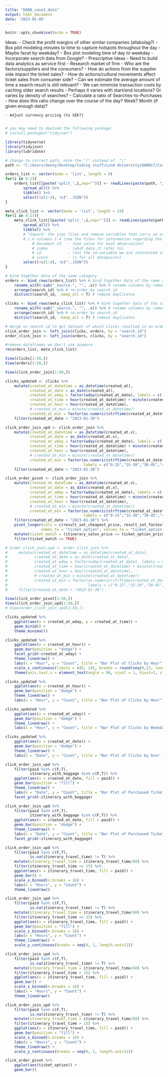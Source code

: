 ---
title: "DABN_case2_data"
output: html_document
date: '2023-02-06'
---


```{r}
knitr::opts_chunk$set(echo = TRUE)
```

Ideas:
    - Check the profit margins of other similar companies (allabolag?)
    - Box plot modeling minutes to time to capture hotspots throughout the day
        - Maybe facet by weekday?
    - Box plot modeling time of day to weekday
    - Incorporate search data from Google?
    - Prescriptive Ideas
        - Need to build data analytics as service first
    - Research market of firm
        - Who are the factors/suppliers and the consumers?
            - How do actions from the supplier side impact the ticket sales?
            - How do actions/cultural movements affect ticket sales from consumer side?
    - Can we estimate the average amount of time a search result is still relevant?
        - We can minimize transaction costs by caching older search results
        - Perhaps it varies with start/end locations? Or varies by density of searches?
    - Calculate a ratio of Searches-to-Purchases
        - How does this ratio change over the course of the day? Week? Month (if given enough data)?
        
    - Adjust currency pricing (to SEK?)
     
    

```{r}
# you may need to dowload the following package:
# install.packages("tidyjson")

library(tidyverse)
library(tidyjson)
library(lubridate)

# change to correct path, note the "/" instead of  "\"
path <- "C:/Users/danny/Desktop/Coding stuff/Lund University/DABN17/Case2"

orders_list <- vector(mode = 'list', length = 0)
for(i in 0:2){
    orders_list[[paste('split_',i,sep="")]] <- readLines(paste(path, "/aob_data/aob_data/orders.split-",i,".json", sep="")) %>% #ADJUST n BEFORE RUNNING
        spread_all() %>% 
        tibble() %>% 
        select(!c(1:4), !c("..JSON"))
}

meta_click_list <- vector(mode = 'list', length = 24)
for(i in 0:23){
    meta_click_list[[paste('split_',i,sep="")]] <- readLines(paste(path, "/aob_data/aob_data/meta_clicks.split-",i,".json", sep="")) %>% #ADJUST n BEFORE RUNNING
        spread_all() %>% 
        tibble() %>% 
        # "Unpack" the json files and remove variables that carry no useful information to us, 
        # i.e columns 1-4 (see the files for information regarding the variables):
            # document id   - (one value for each observation)
            # index         - (what data it refer to)
            # id            - (not the id-variable we are interested in)
            # score         - (1 for all datapoints)
        select(!c(1:4), !c("..JSON"))
}

# bind together data of the same category
orders <- bind_rows(orders_list) %>% # bind together data of the same category
    rename_with(~sub("_source.", "", .x)) %>% # rename columns by removing leading "_source."
    arrange(search_id) %>% # re-order by search_id
    distinct(search_id, .keep_all = T) # remove duplicates

clicks <- bind_rows(meta_click_list) %>% # bind together data of the same category
    rename_with(~sub("_source.", "", .x)) %>% # rename columns by removing leading "_source."
    arrange(search_id) %>% # re-order by search_id
    distinct(search_id, .keep_all = T) # remove duplicates

# merge on search id to get dataset of which clicks resulted in an order
click_order_join <- left_join(clicks, orders, by = "search_id")
order_click_join <- left_join(orders, clicks, by = "search_id")

#remove dataframes we don't use anymore
rm(orders_list, meta_click_list)
```

```{r}
View(clicks[1:50,])
View(orders[1:50,])

View(click_order_join[1:50,])
```

```{r}
clicks_updated <- clicks %>% 
    mutate(created_at_datetime = as_datetime(created_at),
           created_at_date = as_date(created_at),
           created_at_wday = factor(wday(created_at_date), labels = c('S', 'M', 'T', 'W', 'Th', 'F', 'Sa')),
           created_at_time = hour(created_at_datetime) + minute(created_at_datetime)/60,
           created_at_hour = hour(created_at_datetime),
           # created_at_min = minute(created_at_datetime))
           created_at_min = factor(as.numeric(strftime(created_at_datetime, format="%M")) %/% 15, labels = c("0-15","15-30","30-45","45-60"))) %>% 
    filter(created_at_date < "2023-01-30")

click_order_join_upd <- click_order_join %>% 
    mutate(created_at_datetime = as_datetime(created_at.x),
           created_at_date = as_date(created_at.x),
           created_at_wday = factor(wday(created_at_date), labels = c('S', 'M', 'T', 'W', 'Th', 'F', 'Sa')),
           created_at_time = hour(created_at_datetime) + minute(created_at_datetime)/60,
           created_at_hour = hour(created_at_datetime),
           # created_at_min = minute(created_at_datetime))
           created_at_min = factor(as.numeric(strftime(created_at_datetime, format="%M")) %/% 15, 
                                   labels = c("0-15","15-30","30-45","45-60"))) %>% 
    filter(created_at_date < "2023-01-30")

click_order_pivot <- click_order_join %>% 
    mutate(created_at_datetime = as_datetime(created_at.x),
           created_at_date = as_date(created_at.x),
           created_at_wday = factor(wday(created_at_date), labels = c('S', 'M', 'T', 'W', 'Th', 'F', 'Sa')),
           created_at_time = hour(created_at_datetime) + minute(created_at_datetime)/60,
           created_at_hour = hour(created_at_datetime),
           # created_at_min = minute(created_at_datetime))
           created_at_min = factor(as.numeric(strftime(created_at_datetime, format="%M")) %/% 15, 
                                   labels = c("0-15","15-30","30-45","45-60"))) %>% 
    filter(created_at_date < "2023-01-30") %>% 
    pivot_longer(cols = c(result_set_cheapest_price, result_set_fastest_price, result_set_best_price),
                names_to = "ticket_option", values_to = "ticket_option_price") %>% 
    mutate(ticket_match = (itinerary_sales_price == ticket_option_price)) %>% 
    filter(ticket_match == TRUE)

# order_click_join_upd <- order_click_join %>% 
#     mutate(created_at_datetime = as_datetime(created_at_date),
#            created_at_date = as_date(created_at_date),
#            created_at_wday = factor(wday(created_at_date), labels = c('S', 'M', 'T', 'W', 'Th', 'F', 'Sa')),
#            created_at_time = hour(created_at_datetime) + minute(created_at_datetime)/60,
#            created_at_hour = hour(created_at_datetime),
#            # created_at_min = minute(created_at_datetime))
#            created_at_min = factor(as.numeric(strftime(created_at_datetime, format="%M")) %/% 15, 
#                                    labels = c("0-15","15-30","30-45","45-60"))) %>% 
#     filter(created_at_date < "2023-01-30")

View(click_order_pivot[1:50,])
View(click_order_join_upd[1:50,])
# View(order_click_join_upd[1:50,])
```

```{r}
clicks_updated %>% 
    ggplot(aes(x = created_at_wday, y = created_at_time)) +
    geom_bin2d() +
    theme_minimal()

clicks_updated %>% 
    ggplot(aes(x = created_at_hour)) +
    geom_bar(position = "dodge") +
    facet_grid(~created_at_wday) +
    theme_linedraw() +
    labs(x = "Hour", y = "Count", title = "Bar Plot of Clicks by Hour", subtitle = "Faceted on Weekday Groupings") +
    scale_x_continuous(limits = c(0, 24), breaks = round(seq(0,23, length.out=24)),1) +
    theme(axis.text.x = element_text(angle = 90, vjust = 1, hjust=1, size = 7.5))

clicks_updated %>% 
    ggplot(aes(x = created_at_hour)) +
    geom_bar(position = "dodge") +
    theme_linedraw() +
    labs(x = "Hour", y = "Count", title = "Bar Plot of Clicks by Hour")

clicks_updated %>% 
    ggplot(aes(x = created_at_wday)) +
    geom_bar(position = "dodge") +
    theme_linedraw() +
    labs(x = "Hour", y = "Count", title = "Bar Plot of Clicks by Weekday")

clicks_updated %>% 
    ggplot(aes(x = created_at_date)) +
    geom_bar(position = "dodge") +
    theme_linedraw() +
    labs(x = "Date", y = "Count", title = "Bar Plot of Clicks by Over Time")
```

```{r}
click_order_join_upd %>% 
    filter(paid %in% c(F,T),
           itinerary_with_baggage %in% c(F,T)) %>% 
    ggplot(aes(x = created_at_date, fill = paid)) +
    geom_bar(position = "fill") +
    theme_linedraw() +
    labs(x = "Date", y = "Count", title = "Bar Plot of Purchased Tickets by Over Time", subtitle = "Faceted on whether baggage was included") +
    facet_grid(~itinerary_with_baggage)

click_order_join_upd %>% 
    filter(paid %in% c(F,T),
           itinerary_with_baggage %in% c(F,T)) %>% 
    ggplot(aes(x = created_at_date, fill = paid)) +
    geom_bar(position = "dodge") +
    theme_linedraw() +
    labs(x = "Date", y = "Count", title = "Bar Plot of Purchased Tickets by Over Time", subtitle = "Faceted on whether baggage was included") +
    facet_grid(~itinerary_with_baggage)
```

```{r}
click_order_join_upd %>% 
    filter(paid %in% c(F,T),
           is.na(itinerary_travel_time) != T) %>% 
    mutate(itinerary_travel_time = itinerary_travel_time/60) %>% 
    filter(itinerary_travel_time <= 15) %>% 
    ggplot(aes(x = itinerary_travel_time, fill = paid)) +
    geom_bar() +
    scale_x_binned(n.breaks = 16) +
    labs(x = "Hours", y = "Count") +
    theme_linedraw()

click_order_join_upd %>% 
    filter(paid %in% c(F,T),
           is.na(itinerary_travel_time) != T) %>% 
    mutate(itinerary_travel_time = itinerary_travel_time/60) %>% 
    filter(itinerary_travel_time <= 15) %>% 
    ggplot(aes(x = itinerary_travel_time, fill = paid)) +
    geom_bar(position = "fill") +
    scale_x_binned(n.breaks = 16) +
    labs(x = "Hours", y = "Count") +
    theme_linedraw() +
    scale_y_continuous(breaks = seq(0, 1, length.out=11))

click_order_join_upd %>% 
    filter(paid %in% c(F,T),
           is.na(itinerary_travel_time) != T) %>% 
    mutate(itinerary_travel_time = itinerary_travel_time/60) %>% 
    filter(itinerary_travel_time > 15) %>% 
    ggplot(aes(x = itinerary_travel_time, fill = paid)) +
    geom_bar() +
    scale_x_binned(n.breaks = 16) +
    labs(x = "Hours", y = "Count") +
    theme_linedraw()

click_order_join_upd %>% 
    filter(paid %in% c(F,T),
           is.na(itinerary_travel_time) != T) %>% 
    mutate(itinerary_travel_time = itinerary_travel_time/60) %>% 
    filter(itinerary_travel_time > 15) %>% 
    ggplot(aes(x = itinerary_travel_time, fill = paid)) +
    geom_bar(position = "fill") +
    scale_x_binned(n.breaks = 16) +
    labs(x = "Hours", y = "Count") +
    theme_linedraw() +
    scale_y_continuous(breaks = seq(0, 1, length.out=11))
```

```{r}
click_order_pivot %>% 
    ggplot(aes(ticket_option)) +
    geom_bar()
```


